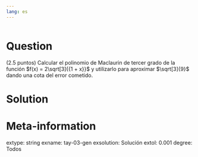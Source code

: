 ```yaml
---
lang: es
---
```


```r

```

Question
========
(2.5 puntos) Calcular el polinomio de Maclaurin de tercer grado de la función $f(x) = 2\sqrt[3]{{1 + x}}$ y utilizarlo para aproximar $\sqrt[3]{9}$ dando una cota del error cometido.


Solution
========


Meta-information
================
extype: string
exname: tay-03-gen
exsolution: Solución
extol: 0.001
degree: Todos